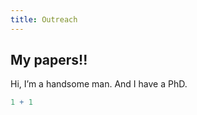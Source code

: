 ---
title: Outreach
---

## My papers!!

Hi, I'm a handsome man. And I have a PhD.

```{r}
1 + 1
```
